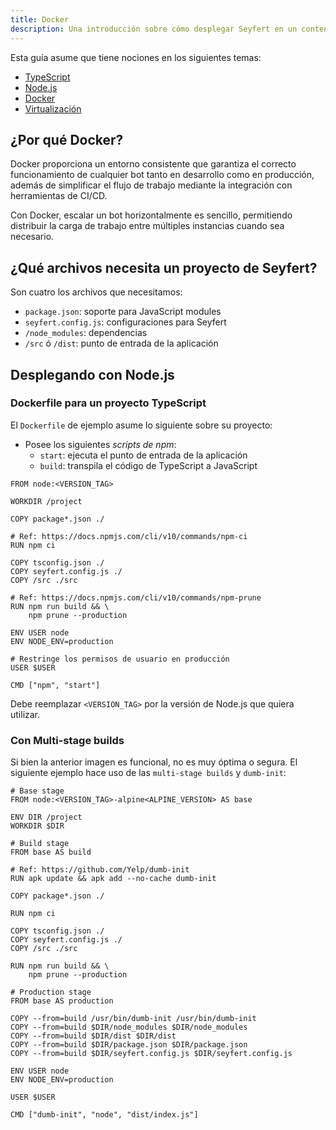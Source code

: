 ---
title: Docker
description: Una introducción sobre cómo desplegar Seyfert en un contenedor de Docker
---

Esta guía asume que tiene nociones en los siguientes temas:

- [TypeScript](https://www.typescriptlang.org/)
- [Node.js](https://nodejs.org/en)
- [Docker](https://www.docker.com/)
- [Virtualización](https://es.wikipedia.org/wiki/Virtualizaci%C3%B3n_a_nivel_de_sistema_operativo)

## ¿Por qué Docker?

Docker proporciona un entorno consistente que garantiza el correcto funcionamiento de cualquier bot tanto en desarrollo como en producción, además de simplificar el flujo de trabajo mediante la integración con herramientas de CI/CD.

Con Docker, escalar un bot horizontalmente es sencillo, permitiendo distribuir la carga de trabajo entre múltiples instancias cuando sea necesario.

## ¿Qué archivos necesita un proyecto de Seyfert?

Son cuatro los archivos que necesitamos:

- `package.json`: soporte para JavaScript modules
- `seyfert.config.js`: configuraciones para Seyfert
- `/node_modules`: dependencias
- `/src` ó `/dist`: punto de entrada de la aplicación

## Desplegando con Node.js

### Dockerfile para un proyecto TypeScript

El `Dockerfile` de ejemplo asume lo siguiente sobre su proyecto:

- Posee los siguientes *scripts de npm*:
    - `start`: ejecuta el punto de entrada de la aplicación
    - `build`: transpila el código de TypeScript a JavaScript

```docker
FROM node:<VERSION_TAG>

WORKDIR /project

COPY package*.json ./

# Ref: https://docs.npmjs.com/cli/v10/commands/npm-ci
RUN npm ci

COPY tsconfig.json ./
COPY seyfert.config.js ./
COPY /src ./src

# Ref: https://docs.npmjs.com/cli/v10/commands/npm-prune
RUN npm run build && \
    npm prune --production

ENV USER node
ENV NODE_ENV=production

# Restringe los permisos de usuario en producción
USER $USER

CMD ["npm", "start"]
```

Debe reemplazar `<VERSION_TAG>` por la versión de Node.js que quiera utilizar.

### Con Multi-stage builds

Si bien la anterior imagen es funcional, no es muy óptima o segura. El siguiente ejemplo hace uso de las `multi-stage builds` y `dumb-init`:

```docker
# Base stage
FROM node:<VERSION_TAG>-alpine<ALPINE_VERSION> AS base

ENV DIR /project
WORKDIR $DIR

# Build stage
FROM base AS build

# Ref: https://github.com/Yelp/dumb-init
RUN apk update && apk add --no-cache dumb-init

COPY package*.json ./

RUN npm ci

COPY tsconfig.json ./
COPY seyfert.config.js ./
COPY /src ./src

RUN npm run build && \
    npm prune --production

# Production stage
FROM base AS production

COPY --from=build /usr/bin/dumb-init /usr/bin/dumb-init
COPY --from=build $DIR/node_modules $DIR/node_modules
COPY --from=build $DIR/dist $DIR/dist
COPY --from=build $DIR/package.json $DIR/package.json
COPY --from=build $DIR/seyfert.config.js $DIR/seyfert.config.js

ENV USER node
ENV NODE_ENV=production

USER $USER

CMD ["dumb-init", "node", "dist/index.js"]
```